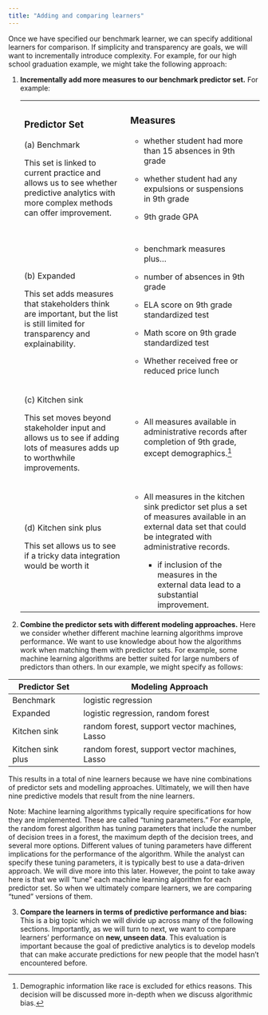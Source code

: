 ```yaml
---
title: "Adding and comparing learners"
---
```


Once we have specified our benchmark learner, we can specify additional learners for comparison. If simplicity and transparency are goals, we will want to incrementally introduce complexity. For example, for our high school graduation example, we might take the following approach:

1.  **Incrementally add more measures to our benchmark predictor set.** For example:

    +-------------------------------------------------------------------------------------------------------------------------------------------+--------------------------------------------------------------------------------------------------------------------------------------------------------------------+---+
    | ### Predictor Set                                                                                                                         | ### Measures                                                                                                                                                       |   |
    |                                                                                                                                           |                                                                                                                                                                    |   |
    | \(a\) Benchmark                                                                                                                           | -   whether student had more than 15 absences in 9th grade                                                                                                         |   |
    |                                                                                                                                           |                                                                                                                                                                    |   |
    | This set is linked to current practice and allows us to see whether predictive analytics with more complex methods can offer improvement. | -   whether student had any expulsions or suspensions in 9th grade                                                                                                 |   |
    |                                                                                                                                           |                                                                                                                                                                    |   |
    |                                                                                                                                           | -   9th grade GPA                                                                                                                                                  |   |
    +-------------------------------------------------------------------------------------------------------------------------------------------+--------------------------------------------------------------------------------------------------------------------------------------------------------------------+---+
    |                                                                                                                                           |                                                                                                                                                                    |   |
    +-------------------------------------------------------------------------------------------------------------------------------------------+--------------------------------------------------------------------------------------------------------------------------------------------------------------------+---+
    | \(b\) Expanded                                                                                                                            | -   benchmark measures plus...                                                                                                                                     |   |
    |                                                                                                                                           |                                                                                                                                                                    |   |
    | This set adds measures that stakeholders think are important, but the list is still limited for transparency and explainability.          | -   number of absences in 9th grade                                                                                                                                |   |
    |                                                                                                                                           |                                                                                                                                                                    |   |
    |                                                                                                                                           | -   ELA score on 9th grade standardized test                                                                                                                       |   |
    |                                                                                                                                           |                                                                                                                                                                    |   |
    |                                                                                                                                           | -   Math score on 9th grade standardized test                                                                                                                      |   |
    |                                                                                                                                           |                                                                                                                                                                    |   |
    |                                                                                                                                           | -   Whether received free or reduced price lunch                                                                                                                   |   |
    +-------------------------------------------------------------------------------------------------------------------------------------------+--------------------------------------------------------------------------------------------------------------------------------------------------------------------+---+
    | \(c\) Kitchen sink                                                                                                                        | -   All measures available in administrative records after completion of 9th grade, except demographics.[^1]                                                       |   |
    |                                                                                                                                           |                                                                                                                                                                    |   |
    | This set moves beyond stakeholder input and allows us to see if adding lots of measures adds up to worthwhile improvements.               |                                                                                                                                                                    |   |
    +-------------------------------------------------------------------------------------------------------------------------------------------+--------------------------------------------------------------------------------------------------------------------------------------------------------------------+---+
    | \(d\) Kitchen sink plus                                                                                                                   | -   All measures in the kitchen sink predictor set plus a set of measures available in an external data set that could be integrated with administrative records.  |   |
    |                                                                                                                                           |                                                                                                                                                                    |   |
    | This set allows us to see if a tricky data integration would be worth it                                                                  |     -   if inclusion of the measures in the external data lead to a substantial improvement.                                                                       |   |
    +-------------------------------------------------------------------------------------------------------------------------------------------+--------------------------------------------------------------------------------------------------------------------------------------------------------------------+---+

[^1]: Demographic information like race is excluded for ethics reasons. This decision will be discussed more in-depth when we discuss algorithmic bias.

```{=html}
<!-- -->
```
2.  **Combine the predictor sets with different modeling approaches.** Here we consider whether different machine learning algorithms improve performance. We want to use knowledge about how the algorithms work when matching them with predictor sets. For example, some machine learning algorithms are better suited for large numbers of predictors than others. In our example, we might specify as follows:

| Predictor Set     | Modeling Approach                             |
|-------------------|-----------------------------------------------|
| Benchmark         | logistic regression                           |
| Expanded          | logistic regression, random forest            |
| Kitchen sink      | random forest, support vector machines, Lasso |
| Kitchen sink plus | random forest, support vector machines, Lasso |

This results in a total of nine learners because we have nine combinations of predictor sets and modelling approaches. Ultimately, we will then have nine predictive models that result from the nine learners.

Note: Machine learning algorithms typically require specifications for how they are implemented. These are called "tuning parameters." For example, the random forest algorithm has tuning parameters that include the number of decision trees in a forest, the maximum depth of the decision trees, and several more options. Different values of tuning parameters have different implications for the performance of the algorithm. While the analyst can specify these tuning parameters, it is typically best to use a data-driven approach. We will dive more into this later. However, the point to take away here is that we will "tune" each machine learning algorithm for each predictor set. So when we ultimately compare learners, we are comparing "tuned" versions of them.

3.  **Compare the learners in terms of predictive performance and bias:** This is a big topic which we will divide up across many of the following sections. Importantly, as we will turn to next, we want to compare learners' performance on **new, unseen data**. This evaluation is important because the goal of predictive analytics is to develop models that can make accurate predictions for new people that the model hasn't encountered before.
